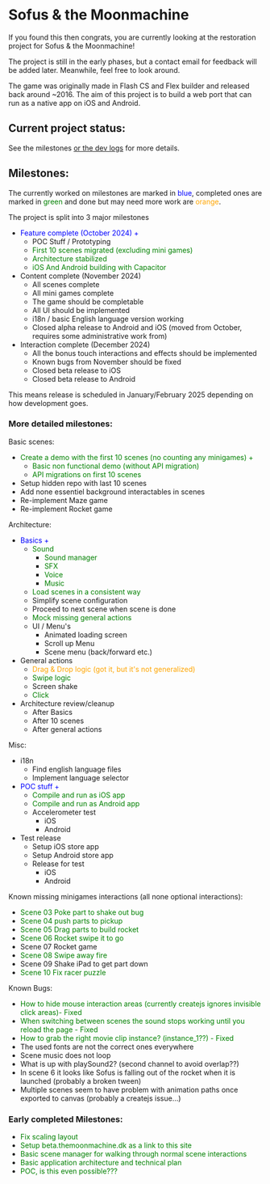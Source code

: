 
<Meta title="Readme"  />

# Sofus & the Moonmachine

If you found this then congrats, you are currently looking at the restoration project for Sofus & the Moonmachine!

The project is still in the early phases, but a contact email for feedback will be added later.
Meanwhile, feel free to look around.

The game was originally made in Flash CS and Flex builder and released back around ~2016.
The aim of this project is to build a web port that can run as a native app on iOS and Android.

## Current project status:

See the milestones [or the dev logs](/docs/readme-logs--docs) for more details.

## Milestones:
The currently worked on milestones are marked in <span style="color:blue">blue</span>, completed ones are marked in <span style="color:green">green</span> and done but may need more work are <span style="color:orange">orange</span>.

The project is split into 3 major milestones
 - <span style="color:blue">Feature complete (October 2024) + </span>
	- POC Stuff / Prototyping
	- <span style="color:green">First 10 scenes migrated (excluding mini games)</span>
	- <span style="color: green">Architecture stabilized</span>
	- <span style="color: green">iOS And Android building with Capacitor</span>
 - Content complete (November 2024)
	- All scenes complete
	- All mini games complete
	- The game should be completable
	- All UI should be implemented
	- i18n / basic English language version working
	- Closed alpha release to Android and iOS (moved from October, requires some administrative work from)
 - Interaction complete (December 2024)
	- All the bonus touch interactions and effects should be implemented
	- Known bugs from November should be fixed
	- Closed beta release to iOS
	- Closed beta release to Android

This means release is scheduled in January/February 2025 depending on how development goes.

### More detailed milestones:
Basic scenes:
 - <span style="color:green">Create a demo with the first 10 scenes (no counting any minigames) +</span>
	- <span style="color: green">Basic non functional demo (without API migration)</span>
	- <span style="color: green">API migrations on first 10 scenes</span>
 - Setup hidden repo with last 10 scenes
 - Add none essentiel background interactables in scenes
 - Re-implement Maze game
 - Re-implement Rocket game

Architecture:
 - <span style="color:blue">Basics +</span>
	- <span style="color: green">Sound</span>
		- <span style="color: green">Sound manager</span>
		- <span style="color: green">SFX</span>
		- <span style="color: green">Voice</span>
		- <span style="color: green">Music</span>
	- <span style="color: green"> Load scenes in a consistent way</span>
	- Simplify scene configuration
	- Proceed to next scene when scene is done
	- <span style="color:green">Mock missing general actions</span>
	- UI / Menu's
		- Animated loading screen
		- Scroll up Menu
		- Scene menu (back/forward etc.)
 - General actions
	- <span style="color:orange">Drag & Drop logic (got it, but it's not generalized)</span>
	- <span style="color:green">Swipe logic</span>
	- Screen shake
	- <span style="color:green">Click</span>
 - Architecture review/cleanup
	- After Basics
	- After 10 scenes
	- After general actions

Misc:
 - i18n
	- Find english language files
	- Implement language selector
 - <span style="color:blue">POC stuff + </span>
	- <span style="color: green">Compile and run as iOS app</span>
	- <span style="color: green">Compile and run as Android app</span>
	- Accelerometer test
		- iOS
		- Android
 - Test release
	- Setup iOS store app
	- Setup Android store app
	- Release for test
		- iOS
		- Android

Known missing minigames interactions (all none optional interactions):
 - <span style="color:green">Scene 03 Poke part to shake out bug</span>
 - <span style="color:green">Scene 04 push parts to pickup</span>
 - <span style="color:green">Scene 05 Drag parts to build rocket</span>
 - <span style="color:green">Scene 06 Rocket swipe it to go</span>
 - Scene 07 Rocket game
 - <span style="color:green">Scene 08 Swipe away fire</span>
 - Scene 09 Shake iPad to get part down
 - <span style="color:green">Scene 10 Fix racer puzzle</span>

Known Bugs:
 - <span style="color:green">How to hide mouse interaction areas (currently createjs ignores invisible click areas)- Fixed</span>
 - <span style="color: green">When switching between scenes the sound stops working until you reload the page - Fixed</span>
 - <span style="color:green">How to grab the right movie clip instance? (instance_1??) - Fixed</span>
 - The used fonts are not the correct ones everywhere
 - Scene music does not loop
 - What is up with playSound2? (second channel to avoid overlap??)
 - In scene 6 it looks like Sofus is falling out of the rocket when it is launched (probably a broken tween)
 - Multiple scenes seem to have problem with animation paths once exported to canvas (probably a createjs issue...)

### Early completed Milestones:

 - <span style="color:green">Fix scaling layout</span>
 - <span style="color:green">Setup beta.themoonmachine.dk as a link to this site</span>
 - <span style="color:green">Basic scene manager for walking through normal scene interactions</span>
 - <span style="color:green">Basic application architecture and technical plan</span>
 - <span style="color:green">POC, is this even possible???</span>
